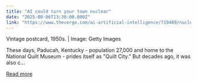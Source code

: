 ```yaml
---
title: "AI could turn your town nuclear"
date: "2025-08-06T13:30:00.000Z"
link: "https://www.theverge.com/ai-artificial-intelligence/719409/nuclear-energy-uranium-enrichment-ai-data-center-electricity"
---
```


Vintage postcard, 1950s. | Image: Getty Images	

These days, Paducah, Kentucky - population 27,000 and home to the National Quilt Museum - prides itself as "Quilt City." But decades ago, it was also c...

[Read more](https://www.theverge.com/ai-artificial-intelligence/719409/nuclear-energy-uranium-enrichment-ai-data-center-electricity)
